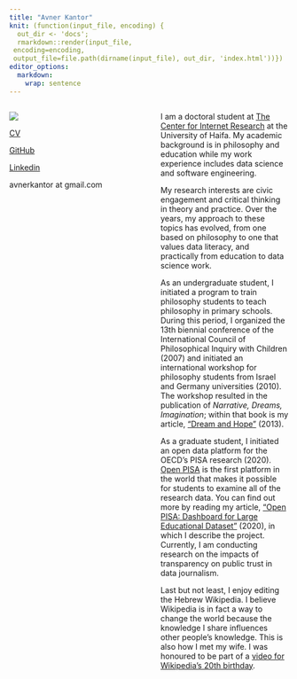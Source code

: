```yaml
---
title: "Avner Kantor"
knit: (function(input_file, encoding) {
  out_dir <- 'docs';
  rmarkdown::render(input_file,
 encoding=encoding,
 output_file=file.path(dirname(input_file), out_dir, 'index.html'))})
editor_options: 
  markdown: 
    wrap: sentence
---
```


::: {.columns}
::: {.column width="40%"}
![](profile-main.jpg)

[CV](cv.html)

[GitHub](https://github.com/avnerkantor)

[Linkedin](https://www.linkedin.com/in/avnerkantor/)

avnerkantor at gmail.com

:::

::: {.column width="10%"}
:::

::: {.column width="50%"}
I am a doctoral student at [The Center for Internet Research](http://infosoc.haifa.ac.il/index.php/en/) at the University of Haifa.
My academic background is in philosophy and education while my work experience includes data science and software engineering.

My research interests are civic engagement and critical thinking in theory and practice. Over the years, my approach to these topics has evolved, from one based on philosophy to one that values data literacy, and practically from education to data science work.

As an undergraduate student, I initiated a program to train philosophy students to teach philosophy in primary schools. During this period, I organized the 13th biennial conference of the International Council of Philosophical Inquiry with Children (2007) and initiated an international workshop for philosophy students from Israel and Germany universities (2010). The workshop resulted in the publication of *Narrative, Dreams, Imagination*; within that book is my article, [“Dream and Hope”](https://books.google.co.il/books?id=MhpLAgAAQBAJ&pg=PA33) (2013).

As a graduate student, I initiated an open data platform for the OECD’s PISA research (2020). [Open PISA](http://openpisa.org/) is the first platform in the world that makes it possible for students to examine all of the research data. You can find out more by reading my article, ["Open PISA: Dashboard for Large Educational Dataset"](https://dl.acm.org/doi/abs/10.1145/3386527.3406721) (2020), in which I describe the project. Currently, I am conducting research on the impacts of transparency on public trust in data journalism.

Last but not least, I enjoy editing the Hebrew Wikipedia. I believe Wikipedia is in fact a way to change the world because the knowledge I share influences other people's knowledge. This is also how I met my wife. I was honoured to be part of a [video for Wikipedia’s 20th birthday](https://www.instagram.com/p/CKDtIM3KOOc/?igshid=1rtr7ognpqsam).

:::
:::

